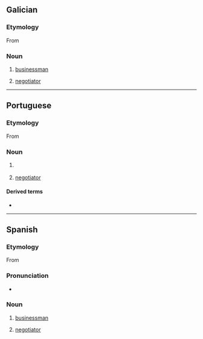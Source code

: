 {{also|négociante}}
==Galician==
===Etymology===
From {{suffix|es|negociar|ante}}

===Noun===
{{gl-noun|mf|negociantes}}

# [[businessman]]
#: {{syn|es|empresario|home de negocios}}
# [[negotiator]]

----

==Portuguese==
===Etymology===
From {{suffix|pt|negociar|ante}}

===Noun===
{{pt-noun|mf}}

# {{l|en|businessman}} {{gloss|someone who works at a commercial institution}}
#: {{syn|pt|empresário|homem de negócios}}
# [[negotiator]]

====Derived terms====
* {{l|pt|agronegociante|t=agribusinessman}}

----

==Spanish==
===Etymology===
From {{suffix|es|negociar|ante}}

===Pronunciation===
* {{es-IPA}}

===Noun===
{{es-noun|mf|negociantes}}

# [[businessman]]
#: {{syn|es|empresario|hombre de negocios}}
# [[negotiator]]